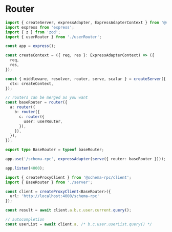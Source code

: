 # Router

```ts title="server.ts"
import { createServer, expressAdapter, ExpressAdapterContext } from '@schema-rpc/server';
import express from 'express';
import { z } from 'zod';
import { userRouter } from './userRouter';

const app = express();

const createContext = ({ req, res }: ExpressAdapterContext) => ({
  req,
  res,
});

const { middleware, resolver, router, serve, scalar } = createServer({
  ctx: createContext,
});

// routers can be merged as you want
const baseRouter = router({
  a: router({
    b: router({
      c: router({
        user: userRouter,
      }),
    }),
  }),
});

export type BaseRouter = typeof baseRouter;

app.use('/schema-rpc', expressAdapter(serve({ router: baseRouter })));

app.listen(4000);
```

```ts title="client.ts"
import { createProxyClient } from '@schema-rpc/client';
import { BaseRouter } from './server';

const client = createProxyClient<BaseRouter>({
  url: 'http://localhost:4000/schema-rpc'
});

const result = await client.a.b.c.user.current.query();

// autocompletion
const userList = await client.a. /* b.c.user.userList.query() */
```

